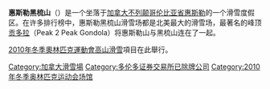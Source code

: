 {{Multiple issues|
{{Expand language|1=en|time=2020-06-30T09:25:07+00:00}}
{{Unreferenced|time=2020-06-30T09:25:07+00:00}}
{{Rough translation|time=2020-06-30T09:25:07+00:00}}
}}
{{Infobox ski area
|name = Whistler Blackcomb
|logo = 
|picture = Whistler Panorama 2.jpg
|caption = Panorama of Whistler Blackcomb
|location = [[惠斯勒山|惠斯勒山]]、{{le|黑梳山|Blackcomb Mountain}}
|nearest_city = [[溫哥華|溫哥華]] 
|coordinates = {{coord|50|06|30|N|122|56|33|W|type:landmark_scale:50000|display=inline,title}}
|vertical = 惠斯勒山: 1,530 m (5,020 ft)<br />黑梳山: 1,565 m (5,133 ft)
|top_elevation = 惠斯勒山: 2,182 m (7,160 ft)<br />黑梳山: 2,436 m (7,992 ft)
|base_elevation = Creekside: 653 m (2,140 ft)<br />Village: 675 m (2,214 ft)
|skiable_area = 惠斯勒山: {{convert|4757|acre|ha}}<br />黑梳山: {{convert|3414|acre|ha}}
|number_trails = 200<br />[[Image:Ski_trail_rating_symbol-green_circle.svg|13px]] 35 – Easiest<br />[[Image:Ski_trail_rating_symbol-blue_square.svg|13px]] 110 – More Difficult<br />[[Image:Ski_trail_rating_symbol-black_diamond.svg|13px]] 35 – Most Difficult<br />[[Image:Ski_trail_rating_symbol-double_black_diamond.svg|13px]] 20 – Expert
|longest_run = Peak To Creek(惠斯勒山), Green Road (黑梳山): Both are {{convert|11|km|mi|abbr=on}}
|liftsystem = 37 (惠斯勒山 19)(黑梳山 17)<br />5 {{tsl|en|Gondola lift||gondolas}}<br />2 {{tsl|en|Detachable chairlift||high-speed six-pack chairlift}}<br />12{{tsl|en|Detachable chairlift||high-speed quad chairlifts}}<br /> 3 fixed grip {{tsl|en|chairlifts||chairlifts}}<br />15 {{tsl|en|surface lifts||surface lifts}}
|lift_capacity = 100,000 skiers/hr<br />惠斯勒山: 34,345<br />黑梳山: 31,162
|snowfall = 10.22 m/year (402 in.)
|snowmaking = 惠斯勒山: 215 acres<br />(87 hectares), 4.5%<br />黑梳山: 350 acres<br />(142 hectares), 10.3%
|external_link = [http://www.whistlerblackcomb.com/ Whistler Blackcomb]
|}}
'''惠斯勒黑梳山'''（{{lang-en|Whistler Blackcomb}}）是一个坐落于[[加拿大|加拿大]][[不列颠哥伦比亚省|不列颠哥伦比亚省]][[惠斯勒|惠斯勒]]的一个滑雪度假区。在许多排行榜中，惠斯勒黑梳山滑雪场都是北美最大的滑雪场，最著名的峰顶[[贡多拉|贡多拉]]（Peak 2 Peak Gondola）将惠斯勒山与黑梳山连在了一起。

[[2010年冬季奧林匹克運動會|2010年冬季奧林匹克運動會]][[2010年冬季奥林匹克运动会高山滑雪比赛|高山滑雪]]項目在此舉行。
{{英屬哥倫比亞省滑雪場}}
{{Canada-geo-stub}}
[[Category:加拿大滑雪場|Category:加拿大滑雪場]]
[[Category:多伦多证券交易所已除牌公司|Category:多伦多证券交易所已除牌公司]]
[[Category:2010年冬季奥林匹克运动会场馆|Category:2010年冬季奥林匹克运动会场馆]]